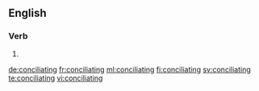 ==English==

===Verb===
{{head|en|present participle}}

# {{present participle of|conciliate|lang=en}}

[[de:conciliating]]
[[fr:conciliating]]
[[ml:conciliating]]
[[fi:conciliating]]
[[sv:conciliating]]
[[te:conciliating]]
[[vi:conciliating]]